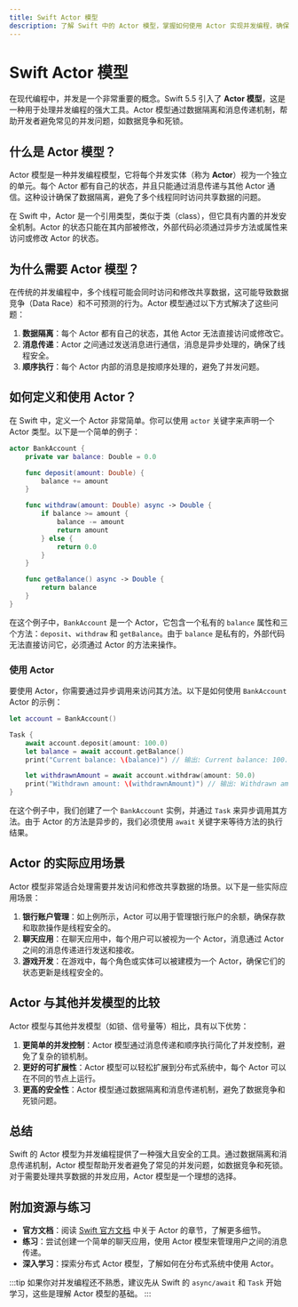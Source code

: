 ```yaml
---
title: Swift Actor 模型
description: 了解 Swift 中的 Actor 模型，掌握如何使用 Actor 实现并发编程，确保数据隔离和线程安全。
---
```


# Swift Actor 模型

在现代编程中，并发是一个非常重要的概念。Swift 5.5 引入了 **Actor 模型**，这是一种用于处理并发编程的强大工具。Actor 模型通过数据隔离和消息传递机制，帮助开发者避免常见的并发问题，如数据竞争和死锁。

## 什么是 Actor 模型？

Actor 模型是一种并发编程模型，它将每个并发实体（称为 **Actor**）视为一个独立的单元。每个 Actor 都有自己的状态，并且只能通过消息传递与其他 Actor 通信。这种设计确保了数据隔离，避免了多个线程同时访问共享数据的问题。

在 Swift 中，Actor 是一个引用类型，类似于类（class），但它具有内置的并发安全机制。Actor 的状态只能在其内部被修改，外部代码必须通过异步方法或属性来访问或修改 Actor 的状态。

## 为什么需要 Actor 模型？

在传统的并发编程中，多个线程可能会同时访问和修改共享数据，这可能导致数据竞争（Data Race）和不可预测的行为。Actor 模型通过以下方式解决了这些问题：

1. **数据隔离**：每个 Actor 都有自己的状态，其他 Actor 无法直接访问或修改它。
2. **消息传递**：Actor 之间通过发送消息进行通信，消息是异步处理的，确保了线程安全。
3. **顺序执行**：每个 Actor 内部的消息是按顺序处理的，避免了并发问题。

## 如何定义和使用 Actor？

在 Swift 中，定义一个 Actor 非常简单。你可以使用 `actor` 关键字来声明一个 Actor 类型。以下是一个简单的例子：

```swift
actor BankAccount {
    private var balance: Double = 0.0

    func deposit(amount: Double) {
        balance += amount
    }

    func withdraw(amount: Double) async -> Double {
        if balance >= amount {
            balance -= amount
            return amount
        } else {
            return 0.0
        }
    }

    func getBalance() async -> Double {
        return balance
    }
}
```

在这个例子中，`BankAccount` 是一个 Actor，它包含一个私有的 `balance` 属性和三个方法：`deposit`、`withdraw` 和 `getBalance`。由于 `balance` 是私有的，外部代码无法直接访问它，必须通过 Actor 的方法来操作。

### 使用 Actor

要使用 Actor，你需要通过异步调用来访问其方法。以下是如何使用 `BankAccount` Actor 的示例：

```swift
let account = BankAccount()

Task {
    await account.deposit(amount: 100.0)
    let balance = await account.getBalance()
    print("Current balance: \(balance)") // 输出: Current balance: 100.0

    let withdrawnAmount = await account.withdraw(amount: 50.0)
    print("Withdrawn amount: \(withdrawnAmount)") // 输出: Withdrawn amount: 50.0
}
```

在这个例子中，我们创建了一个 `BankAccount` 实例，并通过 `Task` 来异步调用其方法。由于 Actor 的方法是异步的，我们必须使用 `await` 关键字来等待方法的执行结果。

## Actor 的实际应用场景

Actor 模型非常适合处理需要并发访问和修改共享数据的场景。以下是一些实际应用场景：

1. **银行账户管理**：如上例所示，Actor 可以用于管理银行账户的余额，确保存款和取款操作是线程安全的。
2. **聊天应用**：在聊天应用中，每个用户可以被视为一个 Actor，消息通过 Actor 之间的消息传递进行发送和接收。
3. **游戏开发**：在游戏中，每个角色或实体可以被建模为一个 Actor，确保它们的状态更新是线程安全的。

## Actor 与其他并发模型的比较

Actor 模型与其他并发模型（如锁、信号量等）相比，具有以下优势：

1. **更简单的并发控制**：Actor 模型通过消息传递和顺序执行简化了并发控制，避免了复杂的锁机制。
2. **更好的可扩展性**：Actor 模型可以轻松扩展到分布式系统中，每个 Actor 可以在不同的节点上运行。
3. **更高的安全性**：Actor 模型通过数据隔离和消息传递机制，避免了数据竞争和死锁问题。

## 总结

Swift 的 Actor 模型为并发编程提供了一种强大且安全的工具。通过数据隔离和消息传递机制，Actor 模型帮助开发者避免了常见的并发问题，如数据竞争和死锁。对于需要处理共享数据的并发应用，Actor 模型是一个理想的选择。

## 附加资源与练习

- **官方文档**：阅读 [Swift 官方文档](https://docs.swift.org/swift-book/) 中关于 Actor 的章节，了解更多细节。
- **练习**：尝试创建一个简单的聊天应用，使用 Actor 模型来管理用户之间的消息传递。
- **深入学习**：探索分布式 Actor 模型，了解如何在分布式系统中使用 Actor。

:::tip
如果你对并发编程还不熟悉，建议先从 Swift 的 `async/await` 和 `Task` 开始学习，这些是理解 Actor 模型的基础。
:::